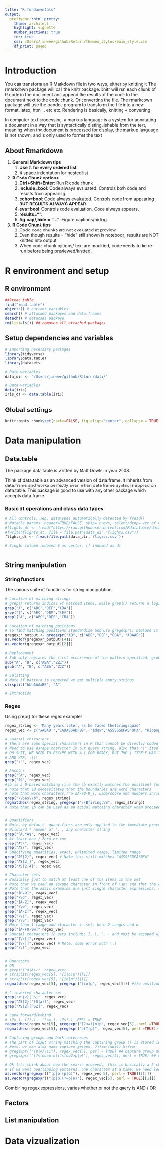 ```yaml
---
title: "R fundamentals"
output:
  prettydoc::html_pretty:
    theme: architect
    highlight: vignette
    number_sections: true
    toc: true
    css: /Users/jinwee/github/Return/themes_styles/main_style.css
    df_print: paged
---
```


# Introduction
You can transform an R Markdown file in two ways, either by knitting it The rmarkdown package will call the knitr package. knitr will run each chunk of R code in the document and append the results of the code to the document next to the code chunk. Or converting the file. The rmarkdown package will use the pandoc program to transform the file into a new format, latex, html .. etc etc. Rendering is basically, knitting + converting.

In computer text processing, a markup language is a system for annotating a document in a way that is syntactically distinguishable from the text, meaning when the document is processed for display, the markup language is not shown, and is only used to format the text


## About Rmarkdown
1. **General Markdown tips**
    1. **Use *1.* for every ordered list**
    1. 4 space indentation for nested list

1. **R Code Chunk options**
    1. **Ctrl+Shift+Enter**: Run R code chunk
    1. **include=bool**: Code always evaluated. Controls both code and results from appearing.
    1. **echo=bool**: Code always evaluated. Controls code from appearing **BUT RESULTS ALWAYS APPEAR.**
    1. **eva=bool**: Controls code evaluation. Code always appears.
    1. **results=""**: 
    1. **fig.cap/,hide = "..."**: Figure captions/hiding

1. **R Code Chunk tips**
    1. Code code chunks are not evaluated at preview. 
    1. Even though results = "hide" still shown in notebook, results are NOT knitted into output
    1. When code chunk options/ text are modified, code needs to be re-run before being previewed/knitted.
    

# R environment and setup

## R environment
```r
##?read.table
find("read.table")
objects() # current variables
search() # attached packages and data.frames
detach() # detaches package
rm(list=ls()) ## removes all attached packages
```


## Setup dependencies and variables

```r
# Importing necessary packages
library(tidyverse)
library(data.table)
library(datasets)
```

```r
# Path variables
data_dir <- "/Users/jinwee/github/Return/data/"

# Data variables
data(iris)
iris_dt <- data.table(iris)
```


## Global settings
```r
knitr::opts_chunk$set(cache=FALSE, fig.align="center", collapse = TRUE, message=FALSE, warning=FALSE)
```


# Data manipulation


## Data.table
The package data.table is written by Matt Dowle in year 2008.

Think of data.table as an advanced version of data.frame. It inherits from data.frame and works perfectly even when data.frame syntax is applied on data.table. This package is good to use with any other package which accepts data.frame.

### Basic dt operations and class data types

```r
# All controls, sep, datatypes automatically detected by fread()
# Notable params: header=TRUE/FALSE, skip= nrows, select/drop= vec of colnames to keep/drop, col.names= vec of colnames, stringAsFactors
#flights_dt <- fread("https://raw.githubusercontent.com/Rdatatable/data.table/master/vignettes/flights14.csv")
#fwrite(flights_dt, file = file.path(data_dir,"flights.csv"))
flights_dt <- fread(file.path(data_dir,"flights.csv"))
```


```r
# Single column indexed $ as vector, [] indexed as dt



```


## String manipulation

### String functions
The various suite of functions for string manipulation
```r
# Location of matching strings
# grep() returns indices of matched items, while grepl() returns a logical vector to represent matches.
grep("A", c("ABC","DEF","CBA"))
grep("Z", c("ABC","DEF","CBA"))
grepl("A", c("ABC","DEF","CBA"))

# Location of matching positions
# To find matching positions standardize and use gregexpr() because it gives ALL matches.
gregexpr_output <- gregexpr("AB", c("ABC","DEF","CBA", "ABAAB"))
as.vector(gregexpr_output[[4]])
as.vector(gregexpr_output[[2]])

# Replacement 
# Sub only replaces the first occurrence of the pattern specified, gsub is global replacement
sub("A", "B", c("ABA","ZZZ"))
gsub("A", "B", c("ABA","ZZZ"))

# Splitting
# Note if pattern is repeated we get multiple empty strings
strsplit("bbbAAAABE", "A")

# Extraction


```

### Regex
Using grep() for these regex examples
```r
regex_string <- "Many years later, as he faced thefiringsquad"
regex_vec <- c("AABAD ","ZADASSADF89", "adqw","ASSSSSDFAS'DFA", "Hippopotamus", "^[-]")

# Special characters
# There are some special characters in R that cannot be directly coded in a string. For example, apostrophes.
# Need to use escape character in our query string, also that "\" itself is a special character
# OH SHIT, WE NEED TO ESCAPE WITH A \ FOR REGEX, BUT THE \ ITSELF HAS TO BE ESCAPED FOR R
# AND WTF, \\\\
grep("\'", regex_vec)

# Anchors
grep("^A", regex_vec)
grep("A$", regex_vec)
#\b is a 0-based matching (i.e the \b exactly matches the position) for: 1/2) Before/ after the first character in the string, if it is a word character. #3) between a word and non word character, effectively a whole word search.
# note that \B necessitates that the boundaries are word characters
# note that word characters,[^a-zA-Z0-9_], underscore and numbers included.
grep("\\bas\\b", regex_string)
regmatches(regex_string, gregexpr("\\Bfiring\\B", regex_string))
# note that \b can be used as an actual matching character when preceeded by a word 


# Quantifiers
# Note, by default, quantifiers are only applied to the immediate preceeding object/"character"
# Wildcard * number of '.', any character string
grep("^A.*A$", regex_vec)
# At least one / Zero or one
grep("AS+", regex_vec)
grep("AS?", regex_vec)
# Specifying quantities, exact, unlimited range, limited range
grep("AS{2}", regex_vec) # Note this still matches "ASSSSSDFASDFA"
grep("AS{2,}", regex_vec)
grep("AS{2,4}", regex_vec)

# Character sets
# Basically just to match at least one of the items in the set
# Note that we need an escape character in front of \set and that the captial version of the set is just the negation
# Note that the basic examples are just single character expressions, so "\\S", even if the query has even 1 non space character
grep("[0-9]", regex_vec)
grep("\\d", regex_vec)
grep("[A-Z]", regex_vec)
grep("\\w", regex_vec)
grep("[A-z]", regex_vec)
grep("\\s", regex_vec)
grep("\\S", regex_vec)
# More than 1 range and character in set, here 2 ranges and w
grep("[A-F0-9w]",regex_vec)
# Special characters in sets include: ], \, ^, - and must be escaped with \
grep("[\\[]",regex_vec)
grep("[\\]]",regex_vec) # Note, some error with \\]
grep("\\]",regex_vec)


# Operators   
# OR
# grep("(^A|A$)", regex_vec)
# strsplit(regex_vec[5], "(i|o)p")[[1]]
# strsplit(regex_vec[5], "[io]p")[[1]]
regmatches(regex_vec[5], gregexpr("[io]p", regex_vec[5])) #i/o position included in the match

# ^ inverted character set
grep("AS{2}[^S]", regex_vec)
grep("AS{2}[^(S|A)]", regex_vec)
grep("AS{2}[^SZ]", regex_vec)

# Look forward/behind
# (?=.), (?!.),  (?<=.), (?<!.) ,PERL = TRUE
regmatches(regex_vec[5], gregexpr("(?<=i|o)p", regex_vec[5], perl =TRUE)) #i/o position NOT included in the match
regmatches(regex_vec[5], gregexpr("p(?!p)", regex_vec[5], perl =TRUE)) #p position NOT included in the match

# Capturing groups and back references
# The part of input string matching the capturing group () is stored in a numbered "backreference"
# Note, we can also name capture groups, ?<foo>[abc])\k<foo>
# gregexpr(("(p|o)\\1"), regex_vec[5], perl = TRUE) ## capture group output not consistent
# gregexpr(("(?<foo>p|o)(?<foo2>p|o)"), regex_vec[5], perl = TRUE) ## capture group output not consistent.

# Ok lets think about how the search proceeds, this is basically a 2 character search, non-overlapping patterns
# If we want overlapping patterns, one character at a time, we need look ahead. 
as.vector(gregexpr(("(p|o)(p|o)"), regex_vec[5], perl = TRUE)[[1]])
as.vector(gregexpr(("(p|o)(?=p|o)"), regex_vec[5], perl = TRUE)[[1]])

```

Combining regex expressions, varies whether or not the query is AND / OR

## Factors



## List manipulation


# Data vizualization
















